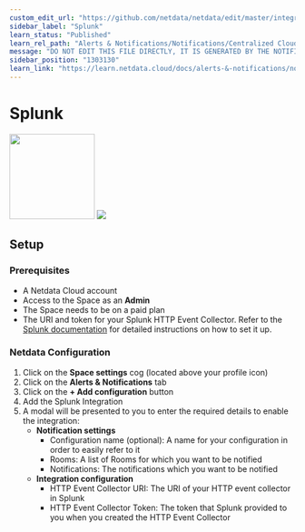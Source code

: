 ```yaml
---
custom_edit_url: "https://github.com/netdata/netdata/edit/master/integrations/cloud-notifications/metadata.yaml"
sidebar_label: "Splunk"
learn_status: "Published"
learn_rel_path: "Alerts & Notifications/Notifications/Centralized Cloud Notifications"
message: "DO NOT EDIT THIS FILE DIRECTLY, IT IS GENERATED BY THE NOTIFICATION'S metadata.yaml FILE"
sidebar_position: "1303130"
learn_link: "https://learn.netdata.cloud/docs/alerts-&-notifications/notifications/centralized-cloud-notifications/splunk"
---
```



# Splunk

<img src="https://netdata.cloud/img/splunk-black.svg" width="150"/>

<img src="https://img.shields.io/badge/maintained%20by-Netdata-%2300ab44" />

## Setup


### Prerequisites

- A Netdata Cloud account
- Access to the Space as an **Admin**
- The Space needs to be on a paid plan
- The URI and token for your Splunk HTTP Event Collector. Refer to the [Splunk documentation](https://docs.splunk.com/Documentation/Splunk/latest/Data/UsetheHTTPEventCollector) for detailed instructions on how to set it up.

### Netdata Configuration

1. Click on the **Space settings** cog (located above your profile icon)
2. Click on the **Alerts & Notifications** tab
3. Click on the **+ Add configuration** button
4. Add the Splunk Integration
5. A modal will be presented to you to enter the required details to enable the integration:
    - **Notification settings**
      - Configuration name (optional): A name for your configuration in order to easily refer to it
      - Rooms: A list of Rooms for which you want to be notified
      - Notifications: The notifications which you want to be notified
    - **Integration configuration**
      - HTTP Event Collector URI: The URI of your HTTP event collector in Splunk
      - HTTP Event Collector Token: The token that Splunk provided to you when you created the HTTP Event Collector


